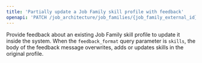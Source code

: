 ```yaml
---
title: 'Partially update a Job Family skill profile with feedback'
openapi: 'PATCH /job_architecture/job_families/{job_family_external_id}/skill_profile'
---
```


Provide feedback about an existing Job Family skill profile to update it inside
the system. When the `feedback_format` query parameter is `skills`,
the body of the feedback message overwrites, adds or updates skills in the original profile.

